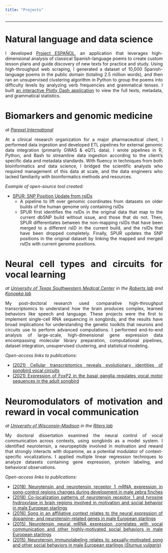 ```yaml
---
title: "Projects"
---
```


<style>
body {
text-align: justify}
</style>

***

# Natural language and data science

I developed [Project ESPAÑOL](https://github.com/dmerullo/project-espanol){target="_blank"}, an application that leverages high-dimensional analysis of classical Spanish-language poems to create custom lesson plans and guide discovery of new texts for practice and study. Using high-throughput web scraping, I generated a dataset of 10,000 Spanish-language poems in the public domain (totaling 2.5 million words), and then ran an unsupervised clustering algorithm in Python to group the poems into difficulty levels by analyzing verb frequencies and grammatical tenses. I built [an interactive Plotly Dash application](http://dmerullo.pythonanywhere.com/){target="_blank"} to view the full texts, metadata, and grammatical statistics.

# Biomarkers and genomic medicine

*at [Parexel International](https://en.wikipedia.org/wiki/Parexel){target="_blank"}*

At a clinical research organization for a major pharmaceutical client, I performed data ingestion and developed ETL pipelines for external genomic data integration (primarily GWAS & eQTL data). I wrote pipelines in R, Python, and Bash to streamline data ingestion according to the client's specific data and metadata standards. With fluency in techniques from both bioinformatics and data science, I bridged the scientific analysts who required management of this data at scale, and the data engineers who lacked familiarity with bioinformatics methods and resources.

*Example of open-source tool created:*

- [SPUR: SNP Position Update from rsIDs](https://github.com/dmerullo/rsid-liftover-to-hg38){target="_blank"}
  - A pipeline to lift over genomic coordinates from datasets on older builds of the human genome only containing rsIDs
  - SPUR first identifies the rsIDs in the original data that map to the current dbSNP build without issue, and those that do not. Then,   SPUR differentiates between the non-mapping rsIDs that have been merged to a different rsID in the current build, and the rsIDs that have been dropped completely. Finally, SPUR updates the SNP positions in the original dataset by linking the mapped and merged rsIDs with current genome positions.

# Neural cell types and circuits for vocal learning

*at [University of Texas Southwestern Medical Center](https://en.wikipedia.org/wiki/University_of_Texas_Southwestern_Medical_Center){target="_blank"} in the [Roberts lab](https://labs.utsouthwestern.edu/roberts-lab){target="_blank"} and [Konopka lab](https://konopkalab.org/){target="_blank"}*

My post-doctoral research used comparative high-throughput transcriptomics to understand how the brain produces complex, learned behaviors like speech and language. These projects were the first to implement single-cell RNA sequencing in songbirds, and the results have broad implications for understanding the genetic toolkits that neurons and circuits use to perform advanced computations. I performed end-to-end analysis of large-scale, high-dimensional gene expression data encompassing molecular library preparation, computational pipelines, dataset integration, unsupervised clustering, and statistical modeling. 

*Open-access links to publications:*

-   [(2021) Cellular transcriptomics reveals evolutionary identities of songbird vocal circuits](https://www.ncbi.nlm.nih.gov/pmc/articles/PMC8136249/){target="_blank"}
-   [(2021) Expression of FoxP2 in the basal ganglia regulates vocal motor sequences in the adult songbird](https://doi.org/10.1038/s41467-021-22918-2){target="_blank"}

# Neuromodulators of motivation and reward in vocal communication

*at [University of Wisconsin-Madison](https://en.wikipedia.org/wiki/University_of_Wisconsin%E2%80%93Madison){target="_blank"} in the [Riters lab](https://integrativebiology.wisc.edu/staff/riters-lauren/){target="_blank"}*

My doctoral dissertation examined the neural control of vocal communication across contexts, using songbirds as a model system. I identified neurotensin, a neuropeptide involved in motivation and reward that strongly interacts with dopamine, as a potential modulator of context-specific vocalizations. I applied multiple linear regression techniques to analyze datasets containing gene expression, protein labeling, and behavioral observations.

*Open-access links to publications:*

-   [(2018) Neurotensin and neurotensin receptor 1 mRNA expression in song-control regions changes during development in male zebra finches](https://www.ncbi.nlm.nih.gov/pmc/articles/PMC6023781/){target="_blank"}
-   [(2018) Co-localization patterns of neurotensin receptor 1 and tyrosine hydroxylase in brain regions involved in motivation and social behavior in male European starlings](https://www.ncbi.nlm.nih.gov/pmc/articles/PMC5924578/){target="_blank"}
-   [(2016) Song in an affiliative context relates to the neural expression of dopamine- and neurotensin-related genes in male European starlings](https://www.ncbi.nlm.nih.gov/pmc/articles/PMC5121024/){target="_blank"}
-   [(2015) Neurotensin neural mRNA expression correlates with vocal communication and other highly-motivated social behaviors in male European starlings](https://www.ncbi.nlm.nih.gov/pmc/articles/PMC4586409/){target="_blank"}
-   [(2015) Neurotensin immunolabeling relates to sexually-motivated song and other social behaviors in male European starlings (*Sturnus vulgaris*)](https://www.ncbi.nlm.nih.gov/pmc/articles/PMC4361869/){target="_blank"}
